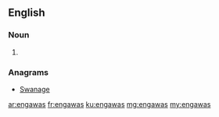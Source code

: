 ==English==

===Noun===
{{head|en|plural}}

# {{plural of|engawa|lang=en|nocat=1}}

===Anagrams===
* [[Swanage#English|Swanage]]

[[ar:engawas]]
[[fr:engawas]]
[[ku:engawas]]
[[mg:engawas]]
[[my:engawas]]